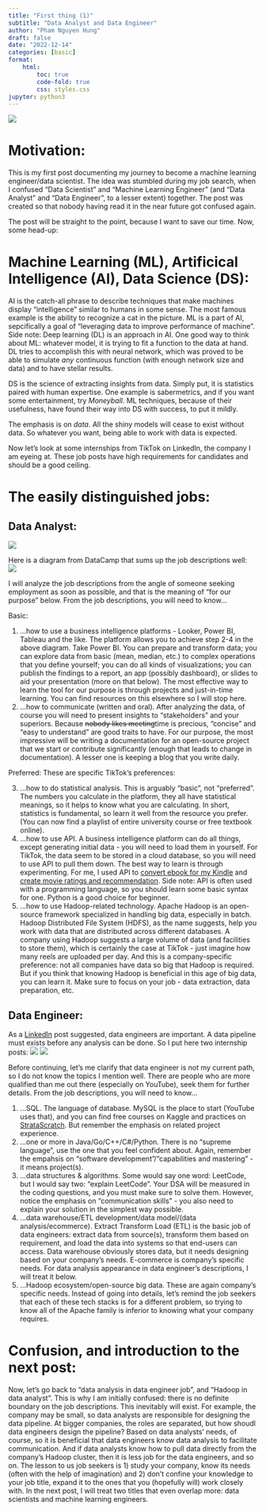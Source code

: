 ```yaml
---
title: "First thing (1)"
subtitle: "Data Analyst and Data Engineer"
author: "Pham Nguyen Hung"
draft: false
date: "2022-12-14"
categories: [basic]
format:
    html:
        toc: true
        code-fold: true
        css: styles.css
jupyter: python3 
---
```

![](72vazj.jpg)

# Motivation:

This is my first post  documenting my journey to become a machine learning engineer/data scientist. The idea was stumbled during my job search, when I confused "Data Scientist" and "Machine Learning Engineer" (and "Data Analyst" and "Data Engineer", to a lesser extent) together. The post was created so that nobody having read it in the near future got confused again.

The post will be straight to the point, because I want to save our time. Now, some head-up:

# Machine Learning (ML), Artificical Intelligence (AI), Data Science (DS):
AI is the catch-all phrase to describe techniques that make machines display "intelligence" similar to humans in some sense. The most famous example is the ability to recognize a cat in the picture. ML is a part of AI, sepcifically a goal of "leveraging data to improve performance of machine". Side note: Deep learning (DL) is an approach in AI. One good way to think about ML: whatever model, it is trying to fit a function to the data at hand. DL tries to accomplish this with neural network, which was proved to be able to simulate *any* continuous function (with enough network size and data) and to have stellar results.

DS is the science of extracting insights from data. Simply put, it is statistics paired with human expertise. One example is sabermetrics, and if you want some entertainment, try *Moneyball*. ML techniques, because of their usefulness, have found their way into DS with success, to put it mildly.

The emphasis is on *data*. All the shiny models will cease to exist without data. So whatever you want, being able to work with data is expected.

Now let's look at some internships from TikTok on LinkedIn, the company I am eyeing at. These job posts have high requirements for candidates and should be a good ceiling.

# The easily distinguished jobs:

## Data Analyst:
![](Screenshot 2022-12-13 at 13-40-55 (18) data analyst intern Jobs LinkedIn.png)

Here is a diagram from DataCamp that sums up the job descriptions well:             
![](image1_7987ef4fa0.png)

I will analyze the job descriptions from the angle of someone seeking employment as soon as possible, and that is the meaning of "for our purpose" below.
From the job descriptions, you will need to know...

Basic:

1. ...how to use a business intelligence platforms - Looker, Power BI, Tableau and the like. The platform allows you to achieve step 2-4 in the above diagram. Take Power BI. You can prepare and transform data; you can explore data from basic (mean, median, etc.) to complex operations that you define yourself; you can do all kinds of visualizations; you can publish the findings to a report, an app (possibly dashboard), or slides to aid your presentation (more on that below). The most effective way to learn the tool for our purpose is through projects and just-in-time learning. You can find resources on this elsewhere so I will stop here.
2. ...how to communicate (written and oral). After analyzing the data, of course you will need to present insights to "stakeholders" and your superiors. Because ~~nobody likes meeting~~time is precious, "concise" and "easy to understand" are good traits to have. For our purpose, the most impressive will be writing a documentation for an open-source project that we start or contribute significantly (enough that leads to change in documentation). A lesser one is keeping a blog that you write daily.

Preferred:
These are specific TikTok's preferences:

3. ...how to do statistical analysis. This is arguably "basic", not "preferred". The numbers you calculate in the platform, they all have statistical meanings, so it helps to know what you are calculating. In short, statistics is fundamental, so learn it well from the resource you prefer. (You can now find a playlist of entire university course or free textbook online).
4. ...how to use API. A business intelligence platform can do all things, except generating initial data - you will need to load them in yourself. For TikTok, the data seem to be stored in a cloud database, so you will need to use API to pull them down. The best way to learn is through experimenting. For me, I used API to [convert ebook for my Kindle](https://developers.zamzar.com/) and [create movie ratings and recommendation](https://github.com/HangenYuu/Coursera-Python3_Programming-Final_Project/blob/main/Movie_Recommendation_With_API.ipynb). Side note: API is often used with a programming language, so you should learn some basic syntax for one. Python is a good choice for beginner.
5. ...how to use Hadoop-related technology. Apache Hadoop is an open-source framework specialized in handling big data, especially in batch. Hadoop Distributed File System (HDFS), as the name suggests, help you work with data that are distributed across different databases. A company using Hadoop suggests a large volume of data (and facilities to store them), which is certainly the case at TikTok - just imagine how many reels are uploaded per day. And this is a company-specific preference: not all companies have data so big that Hadoop is required. But if you think that knowing Hadoop is beneficial in this age of big data, you can learn it. Make sure to focus on your job - data extraction, data preparation, etc.

## Data Engineer:
As a [LinkedIn](https://www.linkedin.com/feed/update/urn:li:activity:6991442210093219840/) post suggested, data engineers are important. A data pipeline must exists before any analysis can be done. So I put here two internship posts:
![](Screenshot 2022-12-14 at 09-39-55 (18) data engineer Jobs LinkedIn.png)
![](Screenshot 2022-12-14 at 09-41-06 (18) data engineer Jobs LinkedIn.png)

Before continuing, let's me clarify that data engineer is not my current path, so I do not know the topics I mention well. There are people who are more qualified than me out there (especially on YouTube), seek them for further details.
From the job descriptions, you will need to know...

1. ...SQL. The language of database. MySQL is the place to start (YouTube uses that), and you can find free courses on Kaggle and practices on [StrataScratch](https://www.stratascratch.com/). But remember the emphasis on related project experience.
2. ...one or more in Java/Go/C++/C#/Python. There is no "supreme language", use the one that you feel confident about. Again, remember the empahsis on "software development"/"capabilities and mastering" - it means project(s).
3. ...data structures & algorithms. Some would say one word: LeetCode, but I would say two: "explain LeetCode". Your DSA will be measured in the coding questions, and you must make sure to solve them. However, notice the emphasis on "communication skills" - you also need to explain your solution in the simplest way possible.
4. ...data warehouse/ETL development/data model/(data analysis/ecommerce). Extract Transform Load (ETL) is the basic job of data engineers: extract data from source(s), transform them based on requirement, and load the data into systems so that end-users can access. Data warehouse obviously stores data, but it needs designing based on your company's needs. E-commerce is company's specific needs. For data analysis appearance in data engineer's descriptions, I will treat it below.
5. ...Hadoop ecosystem/open-source big data. These are again company's specific needs. Instead of going into details, let's remind the job seekers that each of these tech stacks is for a different problem, so trying to know all of the Apache family is inferior to knowing what your company requires.

# Confusion, and introduction to the next post:
Now, let's go back to "data analysis in data engineer job", and "Hadoop in data analyst". This is why I am initially confused: there is no definite boundary on the job descriptions. This inevitably will exist. For example, the company may be small, so data analysts are responsible for designing the data pipeline. At bigger companies, the roles are separated, but how shoudl data engineers design the pipeline? Based on data analysts' needs, of course, so it is beneficial that data engineers know data analysis to facilitate communication. And if data analysts know how to pull data directly from the company's Hadoop cluster, then it is less job for the data engineers, and so on. The lesson to us job seekers is 1) study your company, know its needs (often with the help of imagination) and 2) don't confine your knowledge to your job title, expand it to the ones that you (hopefully will) work closely with.
In the next post, I will treat two titles that even overlap more: data scientists and machine learning engineers. 